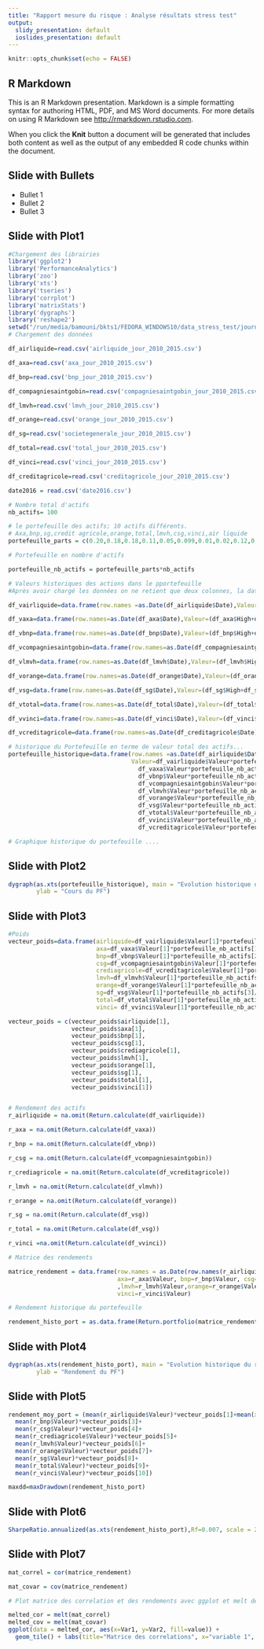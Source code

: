 ```yaml
---
title: "Rapport mesure du risque : Analyse résultats stress test"
output:
  slidy_presentation: default
  ioslides_presentation: default
---
```


```r
knitr::opts_chunk$set(echo = FALSE)
```

## R Markdown

This is an R Markdown presentation. Markdown is a simple formatting syntax for authoring HTML, PDF, and MS Word documents. For more details on using R Markdown see <http://rmarkdown.rstudio.com>.

When you click the **Knit** button a document will be generated that includes both content as well as the output of any embedded R code chunks within the document.

## Slide with Bullets

- Bullet 1
- Bullet 2
- Bullet 3

## Slide with Plot1

```r
#Chargement des librairies
library('ggplot2')
library('PerformanceAnalytics')
library('zoo')
library('xts')
library('tseries')
library('corrplot')
library('matrixStats')
library('dygraphs')
library('reshape2')
setwd("/run/media/bamouni/bkts1/FEDORA_WINDOWS10/data_stress_test/journaliers")
# Chargement des données

df_airliquide=read.csv('airliquide_jour_2010_2015.csv')

df_axa=read.csv('axa_jour_2010_2015.csv')

df_bnp=read.csv('bnp_jour_2010_2015.csv')

df_compagniesaintgobin=read.csv('compagniesaintgobin_jour_2010_2015.csv')

df_lmvh=read.csv('lmvh_jour_2010_2015.csv')

df_orange=read.csv('orange_jour_2010_2015.csv')

df_sg=read.csv('societegenerale_jour_2010_2015.csv')

df_total=read.csv('total_jour_2010_2015.csv')

df_vinci=read.csv('vinci_jour_2010_2015.csv')

df_creditagricole=read.csv('creditagricole_jour_2010_2015.csv')

date2016 = read.csv('date2016.csv')

# Nombre total d'actifs
nb_actifs= 100

# le portefeuille des actifs; 10 actifs différents.
# Axa,bnp,sg,credit agricole,orange,total,lmvh,csg,vinci,air liquide
portefeuille_parts = c(0.20,0.18,0.18,0.11,0.05,0.099,0.01,0.02,0.12,0.04)

# Portefeuille en nombre d'actifs

portefeuille_nb_actifs = portefeuille_parts*nb_actifs

# Valeurs historiques des actions dans le pportefeuille
#Après avoir chargé les données on ne retient que deux colonnes, la date et la colonne valeur qui est la moyenne des High et Low

df_vairliquide=data.frame(row.names =as.Date(df_airliquide$Date),Valeur=(df_airliquide$High+df_airliquide$Low)/2)

df_vaxa=data.frame(row.names=as.Date(df_axa$Date),Valeur=(df_axa$High+df_axa$Low)/2)

df_vbnp=data.frame(row.names=as.Date(df_bnp$Date),Valeur=(df_bnp$High+df_bnp$Low)/2)

df_vcompagniesaintgobin=data.frame(row.names=as.Date(df_compagniesaintgobin$Date),Valeur=(df_compagniesaintgobin$High+df_compagniesaintgobin$Low)/2)

df_vlmvh=data.frame(row.names=as.Date(df_lmvh$Date),Valeur=(df_lmvh$High+df_lmvh$Low)/2)

df_vorange=data.frame(row.names=as.Date(df_orange$Date),Valeur=(df_orange$High+df_orange$Low)/2)

df_vsg=data.frame(row.names=as.Date(df_sg$Date),Valeur=(df_sg$High+df_sg$Low)/2)

df_vtotal=data.frame(row.names=as.Date(df_total$Date),Valeur=(df_total$High+df_total$Low)/2)

df_vvinci=data.frame(row.names=as.Date(df_vinci$Date),Valeur=(df_vinci$High+df_vinci$Low)/2)

df_vcreditagricole=data.frame(row.names=as.Date(df_creditagricole$Date),Valeur=(df_creditagricole$High+df_creditagricole$Low)/2)

# historique du Portefeuille en terme de valeur total des actifs...
portefeuille_historique=data.frame(row.names =as.Date(df_airliquide$Date),
                                   Valeur=df_vairliquide$Valeur*portefeuille_nb_actifs[10]+
                                     df_vaxa$Valeur*portefeuille_nb_actifs[1]+
                                     df_vbnp$Valeur*portefeuille_nb_actifs[2]+
                                     df_vcompagniesaintgobin$Valeur*portefeuille_nb_actifs[8]+
                                     df_vlmvh$Valeur*portefeuille_nb_actifs[7]+
                                     df_vorange$Valeur*portefeuille_nb_actifs[5]+
                                     df_vsg$Valeur*portefeuille_nb_actifs[3]+
                                     df_vtotal$Valeur*portefeuille_nb_actifs[6]+
                                     df_vvinci$Valeur*portefeuille_nb_actifs[9]+
                                     df_vcreditagricole$Valeur*portefeuille_nb_actifs[4])

# Graphique historique du portefeuille ....
```

## Slide with Plot2

```r
dygraph(as.xts(portefeuille_historique), main = "Evolution historique du cours du PF", 
        ylab = "Cours du PF")

```

## Slide with Plot3

```r

#Poids 
vecteur_poids=data.frame(airliquide=df_vairliquide$Valeur[1]*portefeuille_nb_actifs[10]/portefeuille_historique$Valeur[1],
                         axa=df_vaxa$Valeur[1]*portefeuille_nb_actifs[1]/portefeuille_historique$Valeur[1],
                         bnp=df_vbnp$Valeur[1]*portefeuille_nb_actifs[2]/portefeuille_historique$Valeur[1],
                         csg=df_vcompagniesaintgobin$Valeur[1]*portefeuille_nb_actifs[8]/portefeuille_historique$Valeur[1],
                         crediagricole=df_vcreditagricole$Valeur[1]*portefeuille_nb_actifs[4]/portefeuille_historique$Valeur[1],
                         lmvh=df_vlmvh$Valeur[1]*portefeuille_nb_actifs[7]/portefeuille_historique$Valeur[1],
                         orange=df_vorange$Valeur[1]*portefeuille_nb_actifs[5]/portefeuille_historique$Valeur[1],
                         sg=df_vsg$Valeur[1]*portefeuille_nb_actifs[3]/portefeuille_historique$Valeur[1],
                         total=df_vtotal$Valeur[1]*portefeuille_nb_actifs[6]/portefeuille_historique$Valeur[1],
                         vinci= df_vvinci$Valeur[1]*portefeuille_nb_actifs[9]/portefeuille_historique$Valeur[1])

vecteur_poids = c(vecteur_poids$airliquide[1],
                  vecteur_poids$axa[1],
                  vecteur_poids$bnp[1],
                  vecteur_poids$csg[1],
                  vecteur_poids$crediagricole[1],
                  vecteur_poids$lmvh[1],
                  vecteur_poids$orange[1],
                  vecteur_poids$sg[1],
                  vecteur_poids$total[1],
                  vecteur_poids$vinci[1])


# Rendement des actifs
r_airliquide = na.omit(Return.calculate(df_vairliquide))

r_axa = na.omit(Return.calculate(df_vaxa))

r_bnp = na.omit(Return.calculate(df_vbnp))

r_csg = na.omit(Return.calculate(df_vcompagniesaintgobin))

r_crediagricole = na.omit(Return.calculate(df_vcreditagricole))

r_lmvh = na.omit(Return.calculate(df_vlmvh))

r_orange = na.omit(Return.calculate(df_vorange))

r_sg = na.omit(Return.calculate(df_vsg))

r_total = na.omit(Return.calculate(df_vsg))

r_vinci =na.omit(Return.calculate(df_vvinci))

# Matrice des rendements

matrice_rendement = data.frame(row.names = as.Date(row.names(r_airliquide)),airliquide=r_airliquide$Valeur,
                               axa=r_axa$Valeur, bnp=r_bnp$Valeur, csg=r_csg$Valeur, crediagricole = r_crediagricole$Valeur
                               ,lmvh=r_lmvh$Valeur,orange=r_orange$Valeur,sg=r_sg$Valeur,total=r_total,
                               vinci=r_vinci$Valeur)

# Rendement historique du portefeuille

rendement_histo_port = as.data.frame(Return.portfolio(matrice_rendement,vecteur_poids))
```

## Slide with Plot4

```r



dygraph(as.xts(rendement_histo_port), main = "Evolution historique du rendement du PF", 
        ylab = "Rendement du PF")
```

## Slide with Plot5

```r



rendement_moy_port = (mean(r_airliquide$Valeur)*vecteur_poids[1]+mean(x = r_axa$Valeur)*vecteur_poids[2]+
  mean(r_bnp$Valeur)*vecteur_poids[3]+
  mean(r_csg$Valeur)*vecteur_poids[4]+
  mean(r_crediagricole$Valeur)*vecteur_poids[5]+
  mean(r_lmvh$Valeur)*vecteur_poids[6]+
  mean(r_orange$Valeur)*vecteur_poids[7]+
  mean(r_sg$Valeur)*vecteur_poids[8]+
  mean(r_total$Valeur)*vecteur_poids[9]+
  mean(r_vinci$Valeur)*vecteur_poids[10])

maxdd=maxDrawdown(rendement_histo_port)
```

## Slide with Plot6

```r

SharpeRatio.annualized(as.xts(rendement_histo_port),Rf=0.007, scale = 255)

```

## Slide with Plot7

```r



mat_correl = cor(matrice_rendement)

mat_covar = cov(matrice_rendement)

# Plot matrice des correlation et des rendements avec ggplot et melt de reshape2

melted_cor = melt(mat_correl)
melted_cov = melt(mat_covar)
ggplot(data = melted_cor, aes(x=Var1, y=Var2, fill=value)) + 
  geom_tile() + labs(title="Matrice des correlations", x="variable 1", y="variable 2")
```





